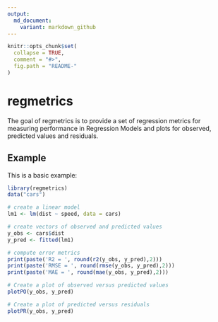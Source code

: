 ```yaml
---
output:
  md_document:
    variant: markdown_github
---
```


<!-- README.md is generated from README.Rmd. Please edit that file -->

```r
knitr::opts_chunk$set(
  collapse = TRUE,
  comment = "#>",
  fig.path = "README-"
)
```

# regmetrics

The goal of regmetrics is to provide a set of regression metrics for measuring 
performance in Regression Models and plots for observed, predicted values and 
residuals.


## Example

This is a basic example:

```r
library(regmetrics)
data("cars")

# create a linear model
lm1 <- lm(dist ~ speed, data = cars)

# create vectors of observed and predicted values
y_obs <- cars$dist
y_pred <- fitted(lm1)

# compute error metrics
print(paste('R2 = ', round(r2(y_obs, y_pred),2)))
print(paste('RMSE = ', round(rmse(y_obs, y_pred),2)))
print(paste('MAE = ', round(mae(y_obs, y_pred),2)))

# Create a plot of observed versus predicted values
plotPO(y_obs, y_pred)

# Create a plot of predicted versus residuals
plotPR(y_obs, y_pred)
```
